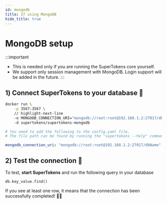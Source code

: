 ```yaml
---
id: mongodb
title: If using MongoDB
hide_title: true
---
```


<!-- COPY DOCS -->
<!-- ./community/database-setup/mongodb.mdx -->


# MongoDB setup

:::important
- This is needed only if you are running the SuperTokens core yourself.
- We support only session management with MongoDB. Login support will be added in the future.
:::

## 1️) Connect SuperTokens to your database 🔌

<SelfHostedTabs>
<TabItem value="with-docker">

```bash
docker run \
	-p 3567:3567 \
    // highlight-next-line
    -e MONGODB_CONNECTION_URI="mongodb://root:root@192.168.1.2:27017/dbName" \ 
    -d supertokens/supertokens-mongodb
```
</TabItem>

<TabItem value="without-docker">

```yaml
# You need to add the following to the config.yaml file.
# The file path can be found by running the "supertokens --help" command

mongodb_connection_uri: "mongodb://root:root@192.168.1.2:27017/dbName"
```
</TabItem>
</SelfHostedTabs>


## 2️) Test the connection 🤞
To test, **start SuperTokens** and run the following query in your database
```cql
db.key_value.find()
```
If you see at least one row, it means that the connection has been successfully completed! 🥳🎉
